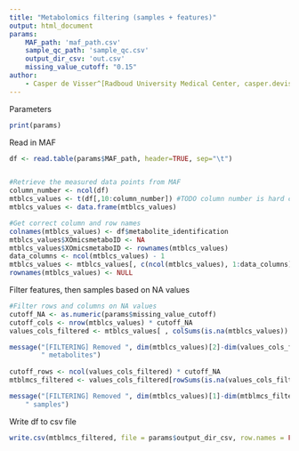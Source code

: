 ```yaml
---
title: "Metabolomics filtering (samples + features)"
output: html_document
params: 
    MAF_path: 'maf_path.csv'
    sample_qc_path: 'sample_qc.csv'
    output_dir_csv: 'out.csv'
    missing_value_cutoff: "0.15"
author:
    - Casper de Visser^[Radboud University Medical Center, casper.devisser@radboudumc.nl]
---
```



Parameters
```r
print(params)
```



Read in MAF
```r

df <- read.table(params$MAF_path, header=TRUE, sep="\t")


#Retrieve the measured data points from MAF
column_number <- ncol(df)
mtblcs_values <- t(df[,10:column_number]) #TODO column number is hard coded here
mtblcs_values <- data.frame(mtblcs_values)

#Get correct column and row names
colnames(mtblcs_values) <- df$metabolite_identification
mtblcs_values$XOmicsmetaboID <- NA
mtblcs_values$XOmicsmetaboID <- rownames(mtblcs_values)
data_columns <- ncol(mtblcs_values) - 1
mtblcs_values <- mtblcs_values[, c(ncol(mtblcs_values), 1:data_columns)]
rownames(mtblcs_values) <- NULL

```


Filter features, then samples based on NA values
```r

#Filter rows and columns on NA values
cutoff_NA <- as.numeric(params$missing_value_cutoff)
cutoff_cols <- nrow(mtblcs_values) * cutoff_NA
values_cols_filtered <- mtblcs_values[ , colSums(is.na(mtblcs_values)) < cutoff_cols ]

message("[FILTERING] Removed ", dim(mtblcs_values)[2]-dim(values_cols_filtered)[2], 
        " metabolites")
  
cutoff_rows <- ncol(values_cols_filtered) * cutoff_NA 
mtblmcs_filtered <- values_cols_filtered[rowSums(is.na(values_cols_filtered)) < cutoff_rows, ]

message("[FILTERING] Removed ", dim(mtblcs_values)[1]-dim(mtblmcs_filtered)[1], 
	" samples")
```


Write df to csv file
```r
write.csv(mtblmcs_filtered, file = params$output_dir_csv, row.names = FALSE)
```

